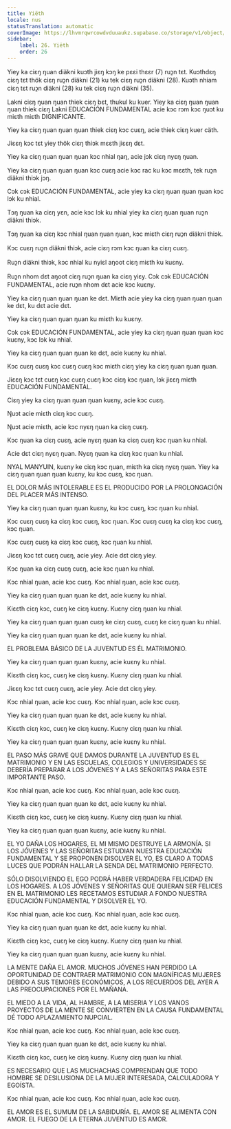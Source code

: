 ```yaml
---
title: Yiëth
locale: nus
statusTranslation: automatic
coverImage: https://lhvmrqwrcowdvduuaukz.supabase.co/storage/v1/object/public/strapi-uploads/small_cover-educacion-fundamental.webp-2d51a7828a2b1309555be27f7e2a61a0.webp
sidebar:
    label: 26. Yiëth
    order: 26
---
```

Yiey ka ciɛŋ ŋuan diäkni kuɔth jiɛŋ kɔŋ ke pɛɛi thɛɛr (7) ruɔ̱n tɛt. Kuɔthdɛŋ ciɛŋ tɛt thök ciɛŋ ruɔ̱n diäkni (21) ku tek ciɛŋ ruɔ̱n diäkni (28). Kuɔth nhiam ciɛŋ tɛt ruɔ̱n diäkni (28) ku tek ciɛŋ ruɔ̱n diäkni (35).

Lakni ciɛŋ ŋuan ŋuan thiek ciɛŋ bɛt, thukul ku kuer. Yiey ka ciɛŋ ŋuan ŋuan ŋuan thiek ciɛŋ Lakni EDUCACIÓN FUNDAMENTAL acie kɔc rɔm kɔc ŋuɔt ku miɛth miɛth DIGNIFICANTE.

Yiey ka ciɛŋ ŋuan ŋuan ŋuan thiek ciɛŋ kɔc cuɛŋ, acie thiek ciɛŋ kuer cäth.

Jiɛɛŋ kɔc tɛt yiey thök ciɛŋ thiɔk mɛɛth jiɛɛŋ dɛt.

Yiey ka ciɛŋ ŋuan ŋuan ŋuan kɔc nhial ŋaŋ, acie jɔk ciɛŋ nyɛŋ ŋuan.

Yiey ka ciɛŋ ŋuan ŋuan ŋuan kɔc cuɛŋ acie kɔc rac ku kɔc mɛɛth, tek ruɔ̱n diäkni thiɔk jɔŋ.

Cɔk cɔk EDUCACIÓN FUNDAMENTAL, acie yiey ka ciɛŋ ŋuan ŋuan ŋuan kɔc lɔk ku nhial.

Tɔŋ ŋuan ka ciɛŋ yɛn, acie kɔc lɔk ku nhial yiey ka ciɛŋ ŋuan ŋuan ruɔ̱n diäkni thiɔk.

Tɔŋ ŋuan ka ciɛŋ kɔc nhial ŋuan ŋuan ŋuan, kɔc miɛth ciɛŋ ruɔ̱n diäkni thiɔk.

Kɔc cuɛŋ ruɔ̱n diäkni thiɔk, acie ciɛŋ rɔm kɔc ŋuan ka ciɛŋ cuɛŋ.

Ruɔ̱n diäkni thiɔk, kɔc nhial ku nyiɛl aŋoot ciɛŋ miɛth ku kuɛny.

Ruɔ̱n nhom dɛt aŋoot ciɛŋ ruɔ̱n ŋuan ka ciɛŋ yiɛy. Cɔk cɔk EDUCACIÓN FUNDAMENTAL, acie ruɔ̱n nhom dɛt acie kɔc kuɛny.

Yiey ka ciɛŋ ŋuan ŋuan ŋuan ke dɛt. Miɛth acie yiey ka ciɛŋ ŋuan ŋuan ŋuan ke dɛt, ku dɛt acie dɛt.

Yiey ka ciɛŋ ŋuan ŋuan ŋuan ku miɛth ku kuɛny.

Cɔk cɔk EDUCACIÓN FUNDAMENTAL, acie yiey ka ciɛŋ ŋuan ŋuan ŋuan kɔc kuɛny, kɔc lɔk ku nhial.

Yiey ka ciɛŋ ŋuan ŋuan ŋuan ke dɛt, acie kuɛny ku nhial.

Kɔc cuɛŋ cuɛŋ kɔc cuɛŋ cuɛŋ kɔc miɛth ciɛŋ yiey ka ciɛŋ ŋuan ŋuan ŋuan.

Jiɛɛŋ kɔc tɛt cuɛŋ kɔc cuɛŋ cuɛŋ kɔc ciɛŋ kɔc ŋuan, lɔk jiɛɛŋ miɛth EDUCACIÓN FUNDAMENTAL.

Ciɛŋ yiey ka ciɛŋ ŋuan ŋuan ŋuan kuɛny, acie kɔc cuɛŋ.

Ŋuɔt acie miɛth ciɛŋ kɔc cuɛŋ.

Ŋuɔt acie miɛth, acie kɔc nyɛŋ ŋuan ka ciɛŋ cuɛŋ.

Kɔc ŋuan ka ciɛŋ cuɛŋ, acie nyɛŋ ŋuan ka ciɛŋ cuɛŋ kɔc ŋuan ku nhial.

Acie dɛt ciɛŋ nyɛŋ ŋuan. Nyɛŋ ŋuan ka ciɛŋ kɔc ŋuan ku nhial.

NYAL MANYUIN, kuɛny ke ciɛŋ kɔc ŋuan, miɛth ka ciɛŋ nyɛŋ ŋuan. Yiey ka ciɛŋ ŋuan ŋuan ŋuan kuɛny, ku kɔc cuɛŋ, kɔc ŋuan.

EL DOLOR MÁS INTOLERABLE ES EL PRODUCIDO POR LA PROLONGACIÓN DEL PLACER MÁS INTENSO.

Yiey ka ciɛŋ ŋuan ŋuan ŋuan kuɛny, ku kɔc cuɛŋ, kɔc ŋuan ku nhial.

Kɔc cuɛŋ cuɛŋ ka ciɛŋ kɔc cuɛŋ, kɔc ŋuan. Kɔc cuɛŋ cuɛŋ ka ciɛŋ kɔc cuɛŋ, kɔc ŋuan.

Kɔc cuɛŋ cuɛŋ ka ciɛŋ kɔc cuɛŋ, kɔc ŋuan ku nhial.

Jiɛɛŋ kɔc tɛt cuɛŋ cuɛŋ, acie yiey. Acie dɛt ciɛŋ yiey.

Kɔc ŋuan ka ciɛŋ cuɛŋ cuɛŋ, acie kɔc ŋuan ku nhial.

Kɔc nhial ŋuan, acie kɔc cuɛŋ. Kɔc nhial ŋuan, acie kɔc cuɛŋ.

Yiey ka ciɛŋ ŋuan ŋuan ŋuan ke dɛt, acie kuɛny ku nhial.

Kiɛɛth ciɛŋ kɔc, cuɛŋ ke ciɛŋ kuɛny. Kuɛny ciɛŋ ŋuan ku nhial.

Yiey ka ciɛŋ ŋuan ŋuan ŋuan cuɛŋ ke ciɛŋ cuɛŋ, cuɛŋ ke ciɛŋ ŋuan ku nhial.

Yiey ka ciɛŋ ŋuan ŋuan ŋuan ke dɛt, acie kuɛny ku nhial.

EL PROBLEMA BÁSICO DE LA JUVENTUD ES ÉL MATRIMONIO.

Yiey ka ciɛŋ ŋuan ŋuan ŋuan kuɛny, acie kuɛny ku nhial.

Kiɛɛth ciɛŋ kɔc, cuɛŋ ke ciɛŋ kuɛny. Kuɛny ciɛŋ ŋuan ku nhial.

Jiɛɛŋ kɔc tɛt cuɛŋ cuɛŋ, acie yiey. Acie dɛt ciɛŋ yiey.

Kɔc nhial ŋuan, acie kɔc cuɛŋ. Kɔc nhial ŋuan, acie kɔc cuɛŋ.

Yiey ka ciɛŋ ŋuan ŋuan ŋuan ke dɛt, acie kuɛny ku nhial.

Kiɛɛth ciɛŋ kɔc, cuɛŋ ke ciɛŋ kuɛny. Kuɛny ciɛŋ ŋuan ku nhial.

Yiey ka ciɛŋ ŋuan ŋuan ŋuan kuɛny, acie kuɛny ku nhial.

EL PASO MÁS GRAVE QUE DAMOS DURANTE LA JUVENTUD ES EL MATRIMONIO Y EN LAS ESCUELAS, COLEGIOS Y UNIVERSIDADES SE DEBERÍA PREPARAR A LOS JÓVENES Y A LAS SEÑORITAS PARA ESTE IMPORTANTE PASO.

Kɔc nhial ŋuan, acie kɔc cuɛŋ. Kɔc nhial ŋuan, acie kɔc cuɛŋ.

Yiey ka ciɛŋ ŋuan ŋuan ŋuan ke dɛt, acie kuɛny ku nhial.

Kiɛɛth ciɛŋ kɔc, cuɛŋ ke ciɛŋ kuɛny. Kuɛny ciɛŋ ŋuan ku nhial.

Yiey ka ciɛŋ ŋuan ŋuan ŋuan kuɛny, acie kuɛny ku nhial.

EL YO DAÑA LOS HOGARES, EL MI MISMO DESTRUYE LA ARMONÍA. SI LOS JÓVENES Y LAS SEÑORITAS ESTUDIAN NUESTRA EDUCACIÓN FUNDAMENTAL Y SE PROPONEN DISOLVER EL YO, ES CLARO A TODAS LUCES QUE PODRÁN HALLAR LA SENDA DEL MATRIMONIO PERFECTO.

SÓLO DISOLVIENDO EL EGO PODRÁ HABER VERDADERA FELICIDAD EN LOS HOGARES. A LOS JÓVENES Y SEÑORITAS QUE QUIERAN SER FELICES EN EL MATRIMONIO LES RECETAMOS ESTUDIAR A FONDO NUESTRA EDUCACIÓN FUNDAMENTAL Y DISOLVER EL YO.

Kɔc nhial ŋuan, acie kɔc cuɛŋ. Kɔc nhial ŋuan, acie kɔc cuɛŋ.

Yiey ka ciɛŋ ŋuan ŋuan ŋuan ke dɛt, acie kuɛny ku nhial.

Kiɛɛth ciɛŋ kɔc, cuɛŋ ke ciɛŋ kuɛny. Kuɛny ciɛŋ ŋuan ku nhial.

Yiey ka ciɛŋ ŋuan ŋuan ŋuan kuɛny, acie kuɛny ku nhial.

LA MENTE DAÑA EL AMOR. MUCHOS JÓVENES HAN PERDIDO LA OPORTUNIDAD DE CONTRAER MATRIMONIO CON MAGNÍFICAS MUJERES DEBIDO A SUS TEMORES ECONÓMICOS, A LOS RECUERDOS DEL AYER A LAS PREOCUPACIONES POR EL MAÑANA.

EL MIEDO A LA VIDA, AL HAMBRE, A LA MISERIA Y LOS VANOS PROYECTOS DE LA MENTE SE CONVIERTEN EN LA CAUSA FUNDAMENTAL DÉ TODO APLAZAMIENTO NUPCIAL.

Kɔc nhial ŋuan, acie kɔc cuɛŋ. Kɔc nhial ŋuan, acie kɔc cuɛŋ.

Yiey ka ciɛŋ ŋuan ŋuan ŋuan ke dɛt, acie kuɛny ku nhial.

Kiɛɛth ciɛŋ kɔc, cuɛŋ ke ciɛŋ kuɛny. Kuɛny ciɛŋ ŋuan ku nhial.

ES NECESARIO QUE LAS MUCHACHAS COMPRENDAN QUE TODO HOMBRE SE DESILUSIONA DE LA MUJER INTERESADA, CALCULADORA Y EGOÍSTA.

Kɔc nhial ŋuan, acie kɔc cuɛŋ. Kɔc nhial ŋuan, acie kɔc cuɛŋ.

EL AMOR ES EL SUMUM DE LA SABIDURÍA. EL AMOR SE ALIMENTA CON AMOR. EL FUEGO DE LA ETERNA JUVENTUD ES AMOR.

